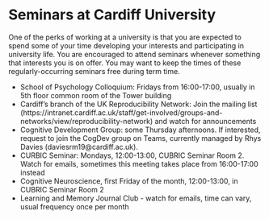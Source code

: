# Seminars at Cardiff University

One of the perks of working at a university is that you are expected to spend some of your time developing your interests and participating in university life. You are encouraged to attend seminars whenever something that interests you is on offer. You may want to keep the times of these regularly-occurring seminars free during term time.

* School of Psychology Colloquium: Fridays from 16:00-17:00, usually in 5th floor common room of the Tower building
* Cardiff's branch of the UK Reproducibility Network: Join the mailing list (https://intranet.cardiff.ac.uk/staff/get-involved/groups-and-networks/view/reproducibility-network) and watch for announcements 
* Cognitive Development Group: some Thursday afternoons. If interested, request to join the CogDev group on Teams, currently managed by Rhys Davies (daviesrm19@cardiff.ac.uk).
* CURBIC Seminar: Mondays, 12:00-13:00, CUBRIC Seminar Room 2. Watch for emails, sometimes this meeting takes place from 16:00-17:00 instead
* Cognitive Neuroscience, first Friday of the month, 12:00-13:00, in CUBRIC Seminar Room 2
* Learning and Memory Journal Club - watch for emails, time can vary, usual frequency once per month


